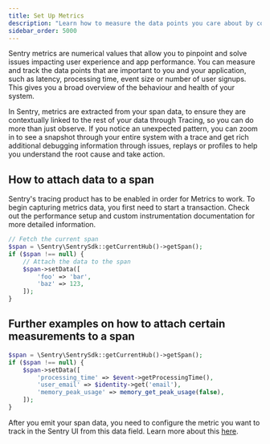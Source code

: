 ```yaml
---
title: Set Up Metrics
description: "Learn how to measure the data points you care about by configuring Metrics in your PHP app."
sidebar_order: 5000
---
```


<Include name="feature-stage-beta-metrics.mdx" />

Sentry metrics are numerical values that allow you to pinpoint and solve issues impacting user experience and app performance. You can measure and track the data points that are important to you and your application, such as latency, processing time, event size or number of user signups. This gives you a broad overview of the behaviour and health of your system.

In Sentry, metrics are extracted from your span data, to ensure they are contextually linked to the rest of your data through Tracing, so you can do more than just observe. If you notice an unexpected pattern, you can zoom in to see a snapshot through your entire system with a trace and get rich additional debugging information through issues, replays or profiles to help you understand the root cause and take action.

## How to attach data to a span

Sentry's tracing product has to be enabled in order for Metrics to work. To begin capturing metrics data, you first need to start a transaction. Check out the <PlatformLink to="/tracing/">performance setup</PlatformLink> and <PlatformLink to="/tracing/instrumentation/custom-instrumentation/">custom instrumentation</PlatformLink> documentation for more detailed information.

```php
// Fetch the current span
$span = \Sentry\SentrySdk::getCurrentHub()->getSpan();
if ($span !== null) {
    // Attach the data to the span
    $span->setData([
        'foo' => 'bar',
        'baz' => 123,
    ]);
}
```

## Further examples on how to attach certain measurements to a span

```php
$span = \Sentry\SentrySdk::getCurrentHub()->getSpan();
if ($span !== null) {
    $span->setData([
        'processing_time' => $event->getProcessingTime(),
        'user_email' => $identity->get('email'),
        'memory_peak_usage' => memory_get_peak_usage(false),
    ]);
}
```

After you emit your span data, you need to configure the metric you want to track in the Sentry UI from this data field. Learn more about this [here](/product/explore/metrics/metrics-set-up/).
